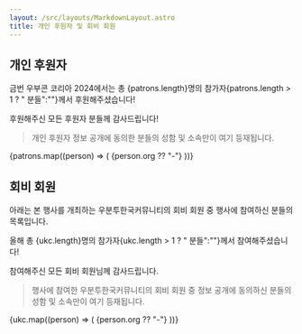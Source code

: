```yaml
---
layout: /src/layouts/MarkdownLayout.astro
title: 개인 후원자 및 회비 회원
---
```



## 개인 후원자

금번 우부콘 코리아 2024에서는 총 {patrons.length}명의 참가자{patrons.length > 1 ? " 분들":""}께서 후원해주셨습니다!

후원해주신 모든 후원자 분들께 감사드립니다!

> 개인 후원자 정보 공개에 동의한 분들의 성함 및 소속만이 여기 등재됩니다.

<Row>
    {patrons.map((person) => (
        <Col size={3}>
            <Card title={person.name}>{person.org ?? "-"}</Card>
        </Col>
    ))}
</Row>

## 회비 회원

아래는 본 행사를 개최하는 우분투한국커뮤니티의 회비 회원 중 행사에 참여하신 분들의 목록입니다.

올해 총 {ukc.length}명의 참가자{ukc.length > 1 ? " 분들":""}께서 참여해주셨습니다!

참여해주신 모든 회비 회원님께 감사드립니다.

> 행사에 참여한 우분투한국커뮤니티의 회비 회원 중 정보 공개에 동의하신 분들의 성함 및 소속만이 여기 등재됩니다.

<Row>
    {ukc.map((person) => (
        <Col size={3}>
            <Card title={person.name}>{person.org ?? "-"}</Card>
        </Col>
    ))}
</Row>
